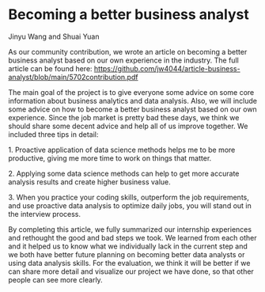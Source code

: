 # Becoming a better business analyst

Jinyu Wang and Shuai Yuan

As our community contribution, we wrote an article on becoming a better business analyst based on our own experience in the industry. The full article can be found here: <https://github.com/jw4044/article-business-analyst/blob/main/5702contribution.pdf>

The main goal of the project is to give everyone some advice on some core information about business analytics and data analysis. Also, we will include some advice on how to become a better business analyst based on our own experience. Since the job market is pretty bad these days, we think we should share some decent advice and help all of us improve together. We included three tips in detail:

1\. Proactive application of data science methods helps me to be more productive, giving me more time to work on things that matter.

2\. Applying some data science methods can help to get more accurate analysis results and create higher business value.

3\. When you practice your coding skills, outperform the job requirements, and use proactive data analysis to optimize daily jobs, you will stand out in the interview process.

By completing this article, we fully summarized our internship experiences and rethought the good and bad steps we took. We learned from each other and it helped us to know what we individually lack in the current step and we both have better future planning on becoming better data analysts or using data analysis skills. For the evaluation, we think it will be better if we can share more detail and visualize our project we have done, so that other people can see more clearly.

